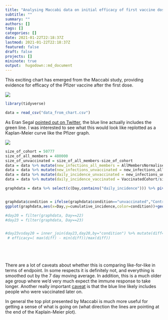 ```yaml
---
title: "Analysing Maccabi data on initial efficacy of first vaccine dose"
subtitle: ""
summary: ""
authors: []
tags: []
categories: []
date: 2021-01-22T22:18:37Z
lastmod: 2021-01-22T22:18:37Z
featured: false
draft: false
projects: []
mininote: true
output:  hugodown::md_document  
---
```



This exciting chart has emerged from the Maccabi study, providing evidence for efficacy of the Pfizer vaccine after the first dose.

![](chart.jpg)




```r

library(tidyverse)

data = read_csv("data_from_chart.csv")


```

As Eran Segal [pointed out on Twitter](https://twitter.com/segal_eran/status/1352696339377885187), the blue line actually includes the green line. I was interested to see what this would look like replotted as a Kaplan-Meier curve like the Pfizer graph.

![](pfizer.jpg)


```r
size_of_cohort = 50777
size_of_all_members = 480000
size_of_unvaccinated = size_of_all_members-size_of_cohort
data = data %>% mutate(new_infections_all_members = AllMembersNormalised*size_of_all_members/size_of_cohort)
data = data %>% mutate(new_infections_unvaccinated = new_infections_all_members - VaccinatedCohort)
data = data %>% mutate(daily_incidence_unvaccinated = new_infections_unvaccinated/size_of_unvaccinated)
data = data %>% mutate(daily_incidence_vaccinated = VaccinatedCohort/size_of_cohort)

graphdata = data %>% select(c(Day,contains("daily_incidence"))) %>% pivot_longer(-Day,names_to="group",values_to="daily_incidence") %>% separate(group,into=c("bla","bla2","condition"),sep="_") %>% select(-contains("bla")) %>% group_by(condition) %>% arrange(Day) %>% mutate(cumulative_incidence=cumsum(daily_incidence))


graphdata$condition = ifelse(graphdata$condition=="unvaccinated","Control cohort",graphdata$condition)
ggplot(graphdata,aes(x=Day,y=cumulative_incidence,color=condition))+geom_line()+theme_classic()+labs(caption="Caveats: based on 7-day-moving average data so sharpness of start of initial efficacy will be understated. \n Blue line may contain vaccinated people",color="Condition",y="Cumulative Incidence")+scale_color_manual(values=c("red","blue"))+geom_point()
```


```r


#day20 = filter(graphdata, Day==22)
#day23 = filter(graphdata, Day==23)


#day23vsday20 = inner_join(day23,day20,by="condition") %>% mutate(diff=cumulative_incidence.x-cumulative_incidence.y)%>% ungroup()%>%summarise(
 # efficacy=( max(diff) - min(diff))/max(diff))






```


There are a lot of caveats about whether this is comparing like-for-like in terms of endpoint. In some respects it is definitely not, and everything is smoothed out by the 7 day moving average. In addition, this is a much older age group where we'd very much expect the immune response to take longer. Another really important [caveat](https://twitter.com/gbpolitics/status/1352764070668201985) is that the blue line likely includes people who were vaccinated later on.

In general the top plot presented by Maccabi is much more useful for getting a sense of what is going on (what direction the lines are pointing at the end of the Kaplain-Meier plot).